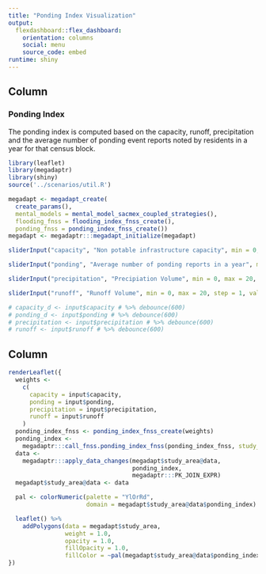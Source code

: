 ```yaml
---
title: "Ponding Index Visualization"
output: 
  flexdashboard::flex_dashboard:
    orientation: columns
    social: menu
    source_code: embed
runtime: shiny
---
```


Column {.sidebar}
-------------------------------------

### Ponding Index

The ponding index is computed based on the capacity, runoff, precipitation and the average number of ponding event reports noted by residents in a year for that census block.

```r
library(leaflet)
library(megadaptr)
library(shiny)
source('../scenarios/util.R')

megadapt <- megadapt_create(
  create_params(),
  mental_models = mental_model_sacmex_coupled_strategies(), 
  flooding_fnss = flooding_index_fnss_create(),
  ponding_fnss = ponding_index_fnss_create())
megadapt <- megadaptr:::megadapt_initialize(megadapt)
```

```r
sliderInput("capacity", "Non potable infrastructure capacity", min = 0, max = 20, step = 1, value = 5)

sliderInput("ponding", "Average number of ponding reports in a year", min = 0, max = 20, step = 1, value = 5)

sliderInput("precipitation", "Precipiation Volume", min = 0, max = 20, step = 1, value = 5)

sliderInput("runoff", "Runoff Volume", min = 0, max = 20, step = 1, value = 5)

# capacity_d <- input$capacity # %>% debounce(600)
# ponding_d <- input$ponding # %>% debounce(600)
# precipitation <- input$precipitation # %>% debounce(600)
# runoff <- input$runoff # %>% debounce(600)
```

Column
-------------------------------------

```r
renderLeaflet({
  weights <-
    c(
      capacity = input$capacity,
      ponding = input$ponding,
      precipitation = input$precipitation,
      runoff = input$runoff
    )
  ponding_index_fnss <- ponding_index_fnss_create(weights)
  ponding_index <-
    megadaptr:::call_fnss.ponding_index_fnss(ponding_index_fnss, study_data = megadapt$study_area@data)
  data <-
    megadaptr:::apply_data_changes(megadapt$study_area@data,
                                   ponding_index,
                                   megadaptr:::PK_JOIN_EXPR)
  megadapt$study_area@data <- data

  pal <- colorNumeric(palette = "YlOrRd",
                      domain = megadapt$study_area@data$ponding_index)

  leaflet() %>%
    addPolygons(data = megadapt$study_area,
                weight = 1.0,
                opacity = 1.0,
                fillOpacity = 1.0,
                fillColor = ~pal(megadapt$study_area@data$ponding_index))
})
```
